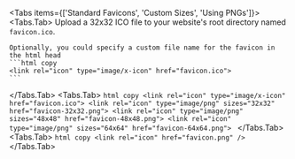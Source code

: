 
<Tabs items={['Standard Favicons', 'Custom Sizes', 'Using PNGs']}>
  <Tabs.Tab>
    Upload a 32x32 ICO file to your website's root directory named `favicon.ico`.

    Optionally, you could specify a custom file name for the favicon in the html head
    ```html copy
    <link rel="icon" type="image/x-icon" href="favicon.ico">
    ```
  </Tabs.Tab>
  <Tabs.Tab>
    ```html copy
    <link rel="icon" type="image/x-icon" href="favicon.ico">
    <link rel="icon" type="image/png" sizes="32x32" href="favicon-32x32.png">
    <link rel="icon" type="image/png" sizes="48x48" href="favicon-48x48.png">
    <link rel="icon" type="image/png" sizes="64x64" href="favicon-64x64.png">
    ```
  </Tabs.Tab>
  <Tabs.Tab>
    ```html copy
    <link rel="icon" href="favicon.png" />
    ```
  </Tabs.Tab>
</Tabs>
